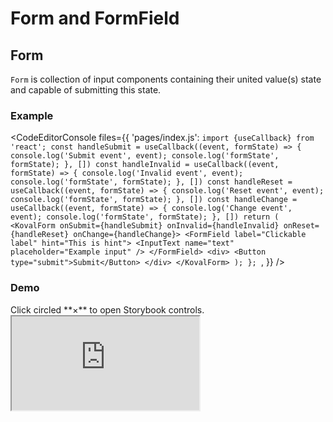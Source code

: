 
# Form and FormField

## Form

`Form` is collection of input components containing their united value(s) state and capable of submitting this state.

### Example

<CodeEditorConsole
    files={{
        'pages/index.js': `import {useCallback} from 'react';
  const handleSubmit = useCallback((event, formState) => {
    console.log('Submit event', event);
    console.log('formState', formState);
  }, [])
  const handleInvalid = useCallback((event, formState) => {
    console.log('Invalid event', event);
    console.log('formState', formState);
  }, [])
  const handleReset = useCallback((event, formState) => {
    console.log('Reset event', event);
    console.log('formState', formState);
  }, [])
  const handleChange = useCallback((event, formState) => {
    console.log('Change event', event);
    console.log('formState', formState);
  }, [])
  return (
    <KovalForm
      onSubmit={handleSubmit}
      onInvalid={handleInvalid}
      onReset={handleReset}
      onChange={handleChange}>
        <FormField
          label="Clickable label"
          hint="This is hint">
          <InputText name="text" placeholder="Example input" />
        </FormField>
        <div>
          <Button type="submit">Submit</Button>
        </div>
    </KovalForm>
  );
};
`,
    }}
/>

### Demo

<Callout type="info" emoji="💡️">
    Click circled **×** to open Storybook controls.
</Callout>

<Iframe
    src="https://morewings.github.io/koval-ui/?path=/story/inputs-form--primary&full=1&shortcuts=false&singleStory=true"
    width={777}
    height={777}
    caption="Form story"
/>

## FormField

The `FormField` component is designed to enhance the accessibility and usability of form inputs. It wraps a provided input element or an `InputGroup` and ensures that an accessible `label` is rendered above the input and a `hint` is displayed below it.

### Example

<CodeEditor
    files={{
        'pages/index.js': `import {useCallback} from 'react';
  return (
    <FormField
      label="Clickable label"
      hint="This is hint">
      <InputColor defaultValue="#CECECE" />
    </FormField>
  );
};
`,
    }}
/>

### Demo with different inputs

<Callout type="info" emoji="💡️">
    Open Storybook controls to see it in action.
</Callout>

<Iframe
    src="https://morewings.github.io/koval-ui/?path=/story/inputs-formfield--primary&full=1&shortcuts=false&singleStory=true"
    width={777}
    height={380}
    caption="FormField story"
/>

For detailed examples, refer to the [Storybook documentation](https://morewings.github.io/koval-ui/?path=/docs/inputs-formfield--docs).
